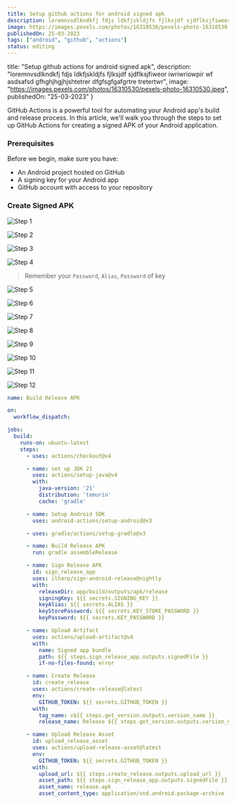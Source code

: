 ```yaml
---
title: Setup github actions for android signed apk
description: loremnvsdlkndkfj fdjs ldkfjskldjfs fjlksjdf sjdflksjfiweor iwriwriowpir wf asdsafsd gfhghjhgjhjshtetrer dfgfsgfgafgrtre tretertwr
image: https://images.pexels.com/photos/16310530/pexels-photo-16310530.jpeg
publishedOn: 25-03-2023
tags: ["android", "github", "actions"]
status: editing
---
```


  title: "Setup github actions for android signed apk",
  description: "loremnvsdlkndkfj fdjs ldkfjskldjfs fjlksjdf sjdflksjfiweor iwriwriowpir wf asdsafsd gfhghjhgjhjshtetrer dfgfsgfgafgrtre tretertwr",
  image: "https://images.pexels.com/photos/16310530/pexels-photo-16310530.jpeg",
  publishedOn: "25-03-2023"
}


<BlogHero slug="setup-github-for-android-signed-apk"/>

GitHub Actions is a powerful tool for automating your Android app's build and release process. In this article, we'll walk you through the steps to set up GitHub Actions for creating a signed APK of your Android application.

### Prerequisites
Before we begin, make sure you have:

- An Android project hosted on GitHub
- A signing key for your Android app
- GitHub account with access to your repository

### Create Signed APK


![Step 1](/articles-assests/setup-github-for-android-signed-apk/Step1.png)

![Step 2](/articles-assests/setup-github-for-android-signed-apk/Step2.png)

![Step 3](/articles-assests/setup-github-for-android-signed-apk/Step3.png)

![Step 4](/articles-assests/setup-github-for-android-signed-apk/Step4.png)

> Remember your `Password`, `Alias`, `Password` of key

![Step 5](/articles-assests/setup-github-for-android-signed-apk/Step5.png)

![Step 6](/articles-assests/setup-github-for-android-signed-apk/Step6.png)

![Step 7](/articles-assests/setup-github-for-android-signed-apk/Step7.png)

![Step 8](/articles-assests/setup-github-for-android-signed-apk/Step8.png)

![Step 9](/articles-assests/setup-github-for-android-signed-apk/Step9.png)

![Step 10](/articles-assests/setup-github-for-android-signed-apk/Step10.png)

![Step 11](/articles-assests/setup-github-for-android-signed-apk/Step11.png)

![Step 12](/articles-assests/setup-github-for-android-signed-apk/Step12.png)

```yml
name: Build Release APK

on:
  workflow_dispatch:

jobs:
  build:
    runs-on: ubuntu-latest
    steps:
      - uses: actions/checkout@v4

      - name: set up JDK 21
        uses: actions/setup-java@v4
        with:
          java-version: '21'
          distribution: 'temurin'
          cache: 'gradle'

      - name: Setup Android SDK
        uses: android-actions/setup-android@v3

      - uses: gradle/actions/setup-gradle@v3

      - name: Build Release APK
        run: gradle assembleRelease

      - name: Sign Release APK
        id: sign_release_app
        uses: ilharp/sign-android-release@nightly
        with:
          releaseDir: app/build/outputs/apk/release
          signingKey: ${{ secrets.SIGNING_KEY }}
          keyAlias: ${{ secrets.ALIAS }}
          keyStorePassword: ${{ secrets.KEY_STORE_PASSWORD }}
          keyPassword: ${{ secrets.KEY_PASSWORD }}

      - name: Upload Artifact
        uses: actions/upload-artifact@v4
        with:
          name: Signed app bundle
          path: ${{ steps.sign_release_app.outputs.signedFile }}
          if-no-files-found: error

      - name: Create Release
        id: create_release
        uses: actions/create-release@latest
        env:
          GITHUB_TOKEN: ${{ secrets.GITHUB_TOKEN }}
        with:
          tag_name: v${{ steps.get_version.outputs.version_name }}
          release_name: Release ${{ steps.get_version.outputs.version_name }}

      - name: Upload Release Asset
        id: upload_release_asset
        uses: actions/upload-release-asset@latest
        env:
          GITHUB_TOKEN: ${{ secrets.GITHUB_TOKEN }}
        with:
          upload_url: ${{ steps.create_release.outputs.upload_url }}
          asset_path: ${{ steps.sign_release_app.outputs.signedFile }}
          asset_name: release.apk
          asset_content_type: application/vnd.android.package-archive
```

